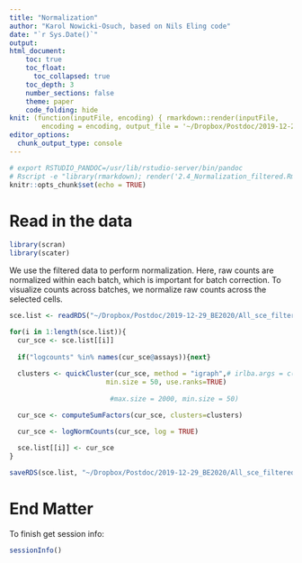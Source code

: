 ```yaml
---
title: "Normalization"
author: "Karol Nowicki-Osuch, based on Nils Eling code"
date: "`r Sys.Date()`"
output: 
html_document:
    toc: true
    toc_float:
      toc_collapsed: true
    toc_depth: 3
    number_sections: false
    theme: paper
    code_folding: hide
knit: (function(inputFile, encoding) { rmarkdown::render(inputFile, 
        encoding = encoding, output_file = '~/Dropbox/Postdoc/2019-12-29_BE2020/Results/Reports/2.4_Normalization_filtered.html') })
editor_options: 
  chunk_output_type: console
---
```


```r
# export RSTUDIO_PANDOC=/usr/lib/rstudio-server/bin/pandoc
# Rscript -e "library(rmarkdown); render('2.4_Normalization_filtered.Rmd')"
knitr::opts_chunk$set(echo = TRUE)
```

# Read in the data

```r
library(scran)
library(scater)
```

We use the filtered data to perform normalization.
Here, raw counts are normalized within each batch, which is important for batch correction. 
To visualize counts across batches, we normalize raw counts across the selected cells.

```r
sce.list <- readRDS("~/Dropbox/Postdoc/2019-12-29_BE2020/All_sce_filtered.rds")

for(i in 1:length(sce.list)){
  cur_sce <- sce.list[[i]]
  
  if("logcounts" %in% names(cur_sce@assays)){next}
  
  clusters <- quickCluster(cur_sce, method = "igraph",# irlba.args = c("work" = 100), 
                        min.size = 50, use.ranks=TRUE)
 
                         #max.size = 2000, min.size = 50)

  cur_sce <- computeSumFactors(cur_sce, clusters=clusters)

  cur_sce <- logNormCounts(cur_sce, log = TRUE)
  
  sce.list[[i]] <- cur_sce
}

saveRDS(sce.list, "~/Dropbox/Postdoc/2019-12-29_BE2020/All_sce_filtered.rds")
```

# End Matter

To finish get session info:

```r
sessionInfo()
```

